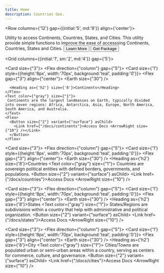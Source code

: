 ```yaml
---
title: Home
description: Countries Geo.
---
```



<Row columns={'12'} gap={{initial:'5', md:'9'}} align={'center'}>
<Col span={{initial:'12', md:'7'}}>
<Flex direction={"column"} gap={"5"} py={"9"} my={"9"}>
  <Heading size={{ initial: "8", md: "8", lg: "9" }} style={{ maxWidth: "800px" }}>Utility to access <Text as={'span'} color={'teal'}>Continents</Text>,  <Text as={'span'} color={'teal'}>Countries</Text>, <Text as={'span'} color={'teal'}>States</Text>, and <Text as={'span'} color={'teal'}>Cities</Text>.</Heading>
  <Text color={"gray"} style={{ maxWidth: "600px" }}>
    This utility provide simple functions to improve the ease of accesssing Continents, Countries, States and Cities.
  </Text>
  <Flex gap={'3'}>
    <Button radius={"large"} size={"3"} color={'teal'} highContrast asChild>
      <Link href={"/docs"}>Learn More</Link>
    </Button>
    <Button radius={"large"} size={"3"} color={'teal'} variant={'surface'} >
      <Link href={"https://www.npmjs.com/package/countries-geo"} target={'_blank'}><Flex gap={'3'} align={'center'}><SiNpm /> Get Package</Flex></Link>
    </Button>
  </Flex>
</Flex>
</Col>
<Col span={{initial:'12', md:'5'}}>
<Box display={{initial:'none', md:'block'}}>
<AnimatedGlobe/>

</Box>
</Col>
</Row>

<Grid columns={{initial:'1', sm:'2', md:'4'}} gap={'5'}>


<Card size={"3"}>
  <Flex direction={"column"} gap={"5"}>
    <Card size={'1'} style={{height:'8px', width:'70px', background:'teal', padding:'0'}}></Card>
    <Flex gap={"3"} align={"center"}>
      <Earth size={"30"} />
      
      <Heading as={'h2'} size={'8'}>Continents</Heading>
    </Flex>
    <Text color={"gray"} size={"1"}>
     Continents are the largest landmasses on Earth, typically divided into seven regions: Africa, Antarctica, Asia, Europe, North America, South America, and Australia. 
    </Text>
    <Flex>
      <Button size={"2"} variant={"surface"} asChild>
        <Link href={"/docs/continents"}>Access Docs <ArrowRight size={"10"} /></Link>
      </Button>
    </Flex>
  </Flex>
</Card>

<Card size={"3"}>
  <Flex direction={"column"} gap={"5"}>
  <Card size={'1'} style={{height:'8px', width:'70px', background:'teal', padding:'0'}}></Card>
    <Flex gap={"3"} align={"center"}>
      <Earth size={"30"}  />
      <Heading as={'h2'} size={'8'}>Countries</Heading>
    </Flex>
    <Text color={"gray"} size={"1"}>
      Countries are sovereign political entities with defined borders, governments, and populations.
    </Text>
    <Flex>
      <Button size={"2"} variant={"surface"} asChild>
        <Link href={"/docs/countries"}>Access Docs <ArrowRight size={"10"} /></Link>
      </Button>
    </Flex>
  </Flex>
</Card>

<Card size={"3"}>
  <Flex direction={"column"} gap={"5"}>
  <Card size={'1'} style={{height:'8px', width:'70px', background:'teal', padding:'0'}}></Card>
    <Flex gap={"3"} align={"center"}>
      <Earth size={"30"} />
      <Heading as={'h2'} size={'8'}>States</Heading>
    </Flex>
    <Text color={"gray"} size={"1"}>
      States/Regions are subdivisions within a country that help with administrative and political organization.
    </Text>
    <Flex>
      <Button size={"2"} variant={"surface"} asChild>
        <Link href={"/docs/states"}>Access Docs <ArrowRight size={"10"} /></Link>
      </Button>
    </Flex>
  </Flex>
</Card>

<Card size={"3"}>
  <Flex direction={"column"} gap={"5"}>
  <Card size={'1'} style={{height:'8px', width:'70px', background:'teal', padding:'0'}}></Card>
    <Flex gap={"3"} align={"center"}>
      <Earth size={"30"} />
      <Heading as={'h2'} size={'8'}>City</Heading>
    </Flex>
    <Text color={"gray"} size={"1"}>
      Cities/Towns are populated urban or semi-urban areas within a country, serving as centers for commerce, culture, and governance.
    </Text>
    <Flex>
      <Button size={"2"} variant={"surface"} asChild>
        <Link href={"/docs/cities"}>Access Docs <ArrowRight size={"10"} /></Link>
      </Button>
    </Flex>
  </Flex>
</Card>

</Grid>



